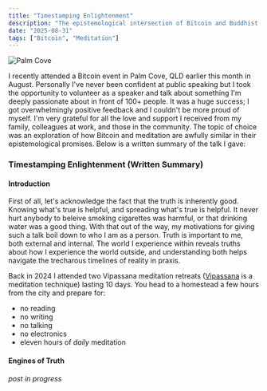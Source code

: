 ```yaml
---
title: "Timestamping Enlightenment"
description: "The epistemological intersection of Bitcoin and Buddhist philosophy."
date: "2025-08-31"
tags: ["Bitcoin", "Meditation"]
---
```


![Palm Cove](/images/palm-cove.jpg)

I recently attended a Bitcoin event in Palm Cove, QLD earlier this month in August. Personally I've never been confident at public speaking but I took the opportunity to volunteer as a speaker and talk about something I'm deeply passionate about in front of 100+ people. It was a huge success; I got overwhelmingly positive feedback and I couldn't be more proud of myself. I'm very grateful for all the love and support I received from my family, colleagues at work, and those in the community. The topic of choice was an exploration of how Bitcoin and meditation are awfully similar in their epistemological promises. Below is a written summary of the talk I gave:

### Timestamping Enlightenment (Written Summary)

#### Introduction

First of all, let's acknowledge the fact that the truth is inherently good. Knowing what's true is helpful, and spreading what's true is helpful. It never hurt anybody to beleive smoking cigarettes was harmful, or that drinking water was a good thing. With that out of the way, my motivations for giving such a talk boil down to who I am as a person. Truth is important to me, both external and internal. The world I experience within reveals truths about how I experience the world outside, and understanding both helps navigate the trecharous timelines of reality in praxis.

Back in 2024 I attended two Vipassana meditation retreats ([Vipassana](https://www.dhamma.org/en/index) is a meditation technique) lasting 10 days. You head to a homestead a few hours from the city and prepare for:
- no reading
- no writing
- no talking
- no electronics
- eleven hours of *daily* meditation

#### Engines of Truth

*post in progress*
